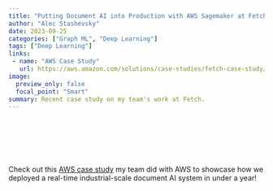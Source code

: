 ```yaml
---
title: "Putting Document AI into Production with AWS Sagemaker at Fetch"
author: "Alec Stashevsky"
date: 2023-09-25
categories: ["Graph ML", "Deep Learning"]
tags: ["Deep Learning"]
links:
 - name: "AWS Case Study"
   url: https://aws.amazon.com/solutions/case-studies/fetch-case-study/
image:
  preview_only: false
  focal_point: "Smart"
summary: Recent case study on my team's work at Fetch.
---
```


<br> 

<br>
 
<br>

Check out this [AWS case study](https://aws.amazon.com/solutions/case-studies/fetch-case-study/) my team did with AWS to showcase how we deployed a real-time industrial-scale document AI system in under a year!

<br>

